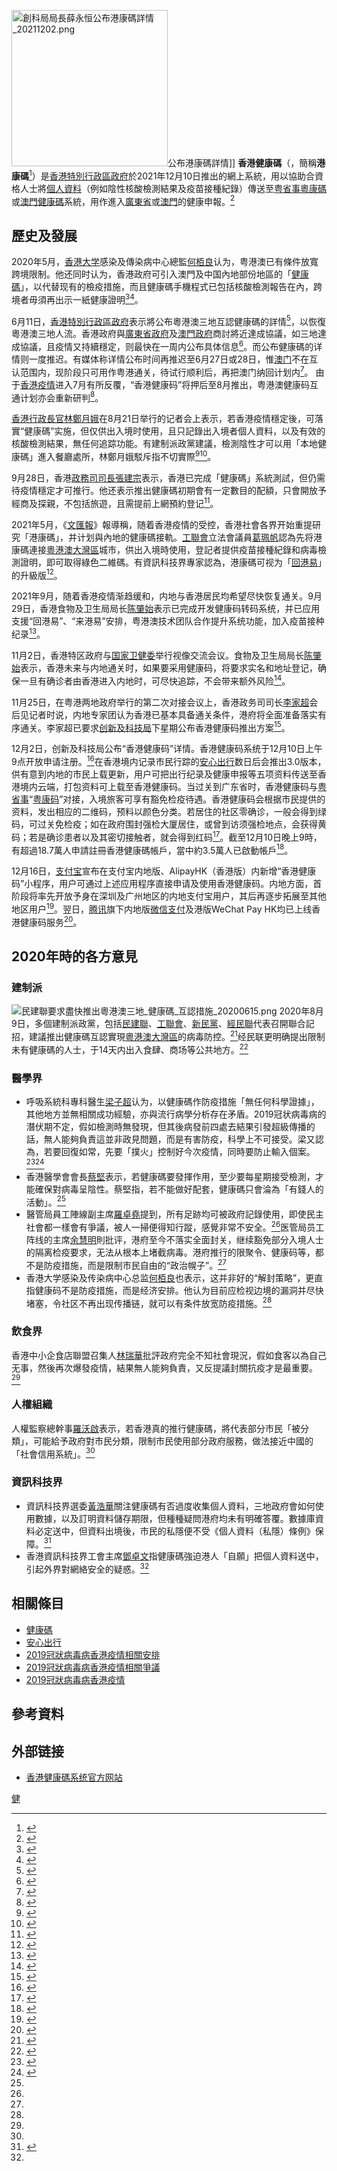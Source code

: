 [[File:創科局局長薛永恒公布港康碼詳情_20211202.png|250px]]公布港康碼詳情]]
'''香港健康碼'''（{{lang-en|'''Hong Kong Health Code'''}}，簡稱'''港康碼'''<ref>{{Cite news | url=https://topick.hket.com/article/2723061/%E3%80%90%E6%96%B0%E5%86%A0%E8%82%BA%E7%82%8E%E3%80%91%E4%BD%95%E6%A0%A2%E8%89%AF%EF%BC%9A%E6%9C%AC%E5%9C%B0%E8%A8%AD%E3%80%8C%E6%B8%AF%E5%BA%B7%E7%A2%BC%E3%80%8D%E9%9D%9E%E8%A7%A3%E5%B0%81%E8%89%AF%E7%AD%96%E3%80%80%E6%86%82%E7%94%A2%E7%94%9F%E8%B2%A7%E5%AF%8C%E4%B8%8D%E5%85%AC%E6%83%85%E6%B3%81 | title=【新冠肺炎】何栢良：本地設「港康碼」非解封良策　憂產生貧富不公情況 | date=2020-08-13 | work=香港經濟日報 | accessdate=2020-08-14 | archive-date=2021-02-17 | archive-url=https://web.archive.org/web/20210217045620/https://topick.hket.com/article/2723061/%E3%80%90%E6%96%B0%E5%86%A0%E8%82%BA%E7%82%8E%E3%80%91%E4%BD%95%E6%A0%A2%E8%89%AF%EF%BC%9A%E6%9C%AC%E5%9C%B0%E8%A8%AD%E3%80%8C%E6%B8%AF%E5%BA%B7%E7%A2%BC%E3%80%8D%E9%9D%9E%E8%A7%A3%E5%B0%81%E8%89%AF%E7%AD%96%E3%80%80%E6%86%82%E7%94%A2%E7%94%9F%E8%B2%A7%E5%AF%8C%E4%B8%8D%E5%85%AC%E6%83%85%E6%B3%81 | dead-url=no }}</ref>）是[[香港特別行政區政府|香港特別行政區政府]]於2021年12月10日推出的網上系統，用以協助合資格人士將[[個人資料|個人資料]]（例如陰性核酸檢測結果及疫苗接種紀錄）傳送至[[粤省事|粤省事]][[粵康碼|粵康碼]]或[[澳門健康碼|澳門健康碼]]系統，用作進入[[廣東省|廣東省]]或[[澳門|澳門]]的健康申報。<ref>{{cite news|title=香港健康碼|url=https://www.ehc.gov.hk/portal/index.jsp?lang=zh-hk}}</ref>

==歷史及發展==
2020年5月，[[香港大学|香港大学]]感染及傳染病中心總監[[何栢良|何栢良]]认为，粤港澳已有條件放寬跨境限制。他还同时认为，香港政府可引入澳門及中国內地部份地區的「[[健康碼|健康碼]]」，以代替现有的檢疫措施，而且健康碼手機程式已包括核酸檢測報告在內，跨境者毋須再出示一紙健康證明<ref>{{cite news|author1=李恩慈|title=新冠肺炎｜何栢良：三地有望放寬跨境 倡互認檢測結果時效訂7天|url=https://www.hk01.com/%E7%A4%BE%E6%9C%83%E6%96%B0%E8%81%9E/472109/%E6%96%B0%E5%86%A0%E8%82%BA%E7%82%8E-%E4%BD%95%E6%A0%A2%E8%89%AF-%E4%B8%89%E5%9C%B0%E6%9C%89%E6%9C%9B%E6%94%BE%E5%AF%AC%E8%B7%A8%E5%A2%83-%E5%80%A1%E4%BA%92%E8%AA%8D%E6%AA%A2%E6%B8%AC%E7%B5%90%E6%9E%9C%E6%99%82%E6%95%88%E8%A8%827%E5%A4%A9|accessdate=2020-05-13|work=香港01|date=2020-05-12|language=zh-HK|archive-date=2021-06-23|archive-url=https://web.archive.org/web/20210623131245/https://www.hk01.com/%E7%A4%BE%E6%9C%83%E6%96%B0%E8%81%9E/472109/%E6%96%B0%E5%86%A0%E8%82%BA%E7%82%8E-%E4%BD%95%E6%A0%A2%E8%89%AF-%E4%B8%89%E5%9C%B0%E6%9C%89%E6%9C%9B%E6%94%BE%E5%AF%AC%E8%B7%A8%E5%A2%83-%E5%80%A1%E4%BA%92%E8%AA%8D%E6%AA%A2%E6%B8%AC%E7%B5%90%E6%9E%9C%E6%99%82%E6%95%88%E8%A8%827%E5%A4%A9|dead-url=no}}</ref><ref>{{cite news|title=粵港澳正磋商特定者出入境豁免強制　何栢良：可用健康碼代替檢疫措施|url=https://news.mingpao.com/ins/%E6%B8%AF%E8%81%9E/article/20200511/s00001/1589168883282/%E7%B2%B5%E6%B8%AF%E6%BE%B3%E6%AD%A3%E7%A3%8B%E5%95%86%E7%89%B9%E5%AE%9A%E8%80%85%E5%87%BA%E5%85%A5%E5%A2%83%E8%B1%81%E5%85%8D%E5%BC%B7%E5%88%B6-%E4%BD%95%E6%A0%A2%E8%89%AF-%E5%8F%AF%E7%94%A8%E5%81%A5%E5%BA%B7%E7%A2%BC%E4%BB%A3%E6%9B%BF%E6%AA%A2%E7%96%AB%E6%8E%AA%E6%96%BD|accessdate=2020-05-13|work=明报|date=2020-05-13|archive-date=2021-06-23|archive-url=https://web.archive.org/web/20210623131303/https://news.mingpao.com/ins/%E6%B8%AF%E8%81%9E/article/20200511/s00001/1589168883282/%E7%B2%B5%E6%B8%AF%E6%BE%B3%E6%AD%A3%E7%A3%8B%E5%95%86%E7%89%B9%E5%AE%9A%E8%80%85%E5%87%BA%E5%85%A5%E5%A2%83%E8%B1%81%E5%85%8D%E5%BC%B7%E5%88%B6-%E4%BD%95%E6%A0%A2%E8%89%AF-%E5%8F%AF%E7%94%A8%E5%81%A5%E5%BA%B7%E7%A2%BC%E4%BB%A3%E6%9B%BF%E6%AA%A2%E7%96%AB%E6%8E%AA%E6%96%BD|dead-url=no}}</ref>。

6月11日，[[香港特別行政區政府|香港特別行政區政府]]表示將公布粵港澳三地互認健康碼的詳情<ref>{{cite news|author1=|title=消息：粵港澳互認健康碼制度將公布　設配額及有效期|url=https://news.rthk.hk/rthk/ch/component/k2/1531416-20200611.htm|accessdate=2020-06-11|work=香港电台|date=2020-06-11|language=zh-HK|archive-date=2020-06-11|archive-url=https://web.archive.org/web/20200611151701/https://news.rthk.hk/rthk/ch/component/k2/1531416-20200611.htm|dead-url=no}}</ref>，以恢復粵港澳三地人流。香港政府與[[廣東省人民政府|廣東省政府]]及[[澳門特別行政區政府|澳門政府]]商討將近達成協議，如三地達成協議，且疫情又持續穩定，则最快在一周内公布具体信息<ref>{{cite news|author1=|title=粵港澳互認健康碼協議 最快周內公布|url=https://news.mingpao.com/pns/%E6%B8%AF%E8%81%9E/article/20200610/s00002/1591728055496/%E7%B2%B5%E6%B8%AF%E6%BE%B3%E4%BA%92%E8%AA%8D%E5%81%A5%E5%BA%B7%E7%A2%BC%E5%8D%94%E8%AD%B0-%E6%9C%80%E5%BF%AB%E5%91%A8%E5%85%A7%E5%85%AC%E5%B8%83|accessdate=2020-06-11|work=明报|date=2020-06-11|language=zh-HK|archive-date=2020-06-10|archive-url=https://web.archive.org/web/20200610194032/https://news.mingpao.com/pns/%e6%b8%af%e8%81%9e/article/20200610/s00002/1591728055496/%e7%b2%b5%e6%b8%af%e6%be%b3%e4%ba%92%e8%aa%8d%e5%81%a5%e5%ba%b7%e7%a2%bc%e5%8d%94%e8%ad%b0-%e6%9c%80%e5%bf%ab%e5%91%a8%e5%85%a7%e5%85%ac%e5%b8%83|dead-url=no}}</ref>。而公布健康碼的详情则一度推迟。有媒体称详情公布时间再推迟至6月27日或28日，惟[[澳门|澳门]]不在互认范围内，现阶段只可用作粤港通关，待试行顺利后，再把澳门纳回计划内<ref>{{cite news |author1=张泳 |author2=伍轩沛 |title=香港健康码最快本周末出台 首阶段粤港互通 |url=http://www.takungpao.com/news/232109/2020/0623/465873.html |accessdate=2020-06-23 |work=大公报 |date=2020-06-23 |archive-date=2020-06-24 |archive-url=https://web.archive.org/web/20200624124133/http://www.takungpao.com/news/232109/2020/0623/465873.html |dead-url=no }}</ref>。
由于[[2019冠狀病毒病香港疫情|香港疫情]]进入7月有所反覆，“香港健康码”将押后至8月推出，粤港澳健康码互通计划亦会重新研判<ref>{{cite news |title=健康码料延至八月推出 |url=http://www.takungpao.com/news/232109/2020/0709/472539.html |accessdate=2020-07-13 |work=大公报 |date=2020-07-09 |archive-date=2020-07-15 |archive-url=https://web.archive.org/web/20200715143233/http://www.takungpao.com/news/232109/2020/0709/472539.html |dead-url=no }}</ref>。

[[香港特別行政區行政長官|香港行政長官]][[林鄭月娥|林鄭月娥]]在8月21日举行的记者会上表示，若香港疫情穩定後，可落實“健康碼”实施，但仅供出入境时使用，且只記錄出入境者個人資料，以及有效的核酸檢測結果，無任何追踪功能。有建制派政黨建議，檢測陰性才可以用「本地健康碼」進入餐廳處所，林鄭月娥駁斥指不切實際<ref>{{cite news |title=全民檢測｜9月1日開展 已採購疫苗 本地健康碼進入餐廳不切實際 |url=https://www.hk01.com/%E7%A4%BE%E6%9C%83%E6%96%B0%E8%81%9E/513677/%E5%85%A8%E6%B0%91%E6%AA%A2%E6%B8%AC-9%E6%9C%881%E6%97%A5%E9%96%8B%E5%B1%95-%E5%B7%B2%E6%8E%A1%E8%B3%BC%E7%96%AB%E8%8B%97-%E6%9C%AC%E5%9C%B0%E5%81%A5%E5%BA%B7%E7%A2%BC%E9%80%B2%E5%85%A5%E9%A4%90%E5%BB%B3%E4%B8%8D%E5%88%87%E5%AF%A6%E9%9A%9B |accessdate=2020-08-21 |work=香港01 |date=2020-08-21 |language=zh-HK}}</ref><ref>{{cite news |title=【限聚令延長】林鄭：9月1推全民檢測 參與者須先網上預約（不斷更新） |url=https://inews.hket.com/article/2730819/%E3%80%90%E9%99%90%E8%81%9A%E4%BB%A4%E5%BB%B6%E9%95%B7%E3%80%91%E6%9E%97%E9%84%AD%EF%BC%9A9%E6%9C%881%E6%8E%A8%E5%85%A8%E6%B0%91%E6%AA%A2%E6%B8%AC%20%20%E5%8F%83%E8%88%87%E8%80%85%E9%A0%88%E5%85%88%E7%B6%B2%E4%B8%8A%E9%A0%90%E7%B4%84%EF%BC%88%E4%B8%8D%E6%96%B7%E6%9B%B4%E6%96%B0%EF%BC%89 |accessdate=2020-08-21 |work=香港經濟日報 |date=2020-08-21}}</ref>。

9月28日，香港[[政務司司長|政務司司長]][[張建宗|張建宗]]表示，香港已完成「健康碼」系統測試，但仍需待疫情穩定才可推行。他还表示推出健康碼初期會有一定數目的配額，只會開放予經商及探親，不包括旅遊，且需提前上網預約登记<ref>{{cite news |title=健康碼系統測試完成 十一前通關機會不大 |url=https://news.mingpao.com/pns/%E8%A6%81%E8%81%9E/article/20200929/s00001/1601316502645/%E5%81%A5%E5%BA%B7%E7%A2%BC%E7%B3%BB%E7%B5%B1%E6%B8%AC%E8%A9%A6%E5%AE%8C%E6%88%90-%E5%8D%81%E4%B8%80%E5%89%8D%E9%80%9A%E9%97%9C%E6%A9%9F%E6%9C%83%E4%B8%8D%E5%A4%A7 |accessdate=2020-09-30 |work=明報 |date=2020-09-29 |archive-date=2020-10-27 |archive-url=https://web.archive.org/web/20201027220854/https://news.mingpao.com/pns/%E8%A6%81%E8%81%9E/article/20200929/s00001/1601316502645/%E5%81%A5%E5%BA%B7%E7%A2%BC%E7%B3%BB%E7%B5%B1%E6%B8%AC%E8%A9%A6%E5%AE%8C%E6%88%90-%E5%8D%81%E4%B8%80%E5%89%8D%E9%80%9A%E9%97%9C%E6%A9%9F%E6%9C%83%E4%B8%8D%E5%A4%A7 |dead-url=no }}</ref>。

2021年5月，《[[文汇报_(香港)|文匯報]]》報導稱，随着香港疫情的受控，香港社會各界开始重提研究「港康碼」，并计划與內地的健康碼接軌。[[工聯會|工聯會]]立法會議員[[葛珮帆|葛珮帆]]認為先将港康碼連接[[粵港澳大灣區|粵港澳大灣區]]城市，供出入境時使用，登記者提供疫苗接種紀錄和病毒檢測證明，即可取得綠色二維碼。有資訊科技界專家認為，港康碼可视为「[[回港易|回港易]]」的升級版<ref>{{cite news |author1=馮錫雄 |title=議員倡推「港康碼」　為通關做好準備 |url=https://www.wenweipo.com/a/202105/23/AP60a9a9ade4b0a46dabeb1ed1.html |accessdate=2021-05-25 |work=香港文汇网 |date=2021-05-25 |archive-date=2021-05-25 |archive-url=https://web.archive.org/web/20210525150231/https://www.wenweipo.com/a/202105/23/AP60a9a9ade4b0a46dabeb1ed1.html |dead-url=no }}</ref>。

2021年9月，随着香港疫情渐趋缓和，内地与香港居民均希望尽快恢复通关。9月29日，香港食物及卫生局局长[[陈肇始|陈肇始]]表示已完成开发健康码转码系统，并已应用支援“回港易”、“来港易”安排，粤港澳技术团队合作提升系统功能，加入疫苗接种纪录<ref>{{cite news |author1=伍轩沛 |title=香港健康码准备就绪 离对接粤港通关不远了 |url=http://www.takungpao.com/news/232109/2021/0930/637960.html |accessdate=2021-09-30 |work=大公报 |date=2021-09-30}}</ref>。

11月2日，香港特区政府与[[国家卫健委|国家卫健委]]举行视像交流会议。食物及卫生局局长[[陈肇始|陈肇始]]表示，香港未来与内地通关时，如果要采用健康码，将要求实名和地址登记，确保一旦有确诊者由香港进入内地时，可尽快追踪，不会带来额外风险<ref>{{cite news |title=陆港未来通关时 健康码须实名登记|url=https://www.zaobao.com.sg/realtime/china/story20211107-1211048|work=联合早报 |accessdate=2021-11-07 |date=2021-11-07 }}</ref>。

11月25日，在粤港两地政府举行的第二次对接会议上，香港政务司司长[[李家超|李家超]]会后见记者时说，内地专家团认为香港已基本具备通关条件，港府将全面准备落实有序通关。李家超已要求[[创新及科技局|创新及科技局]]下星期公布香港健康码推出方案<ref>{{cite news |title=李家超：大陆专家认为香港基本具备通关条件 |url=https://www.zaobao.com.sg/realtime/china/story20211125-1217076 |accessdate=2021-11-26 |work=联合早报 |date=2021-11-25}}</ref>。

12月2日，创新及科技局公布“香港健康码”详情。香港健康码系统于12月10日上午9点开放申请注册。<ref>{{cite news |title=港健康码系统将于10日开放注册，港康码分红黄绿三色 |url=https://finance.sina.com.cn/tech/2021-12-02/doc-ikyamrmy6435786.shtml}}</ref>在香港境内记录市民行踪的[[安心出行|安心出行]]数日后会推出3.0版本，供有意到内地的市民上载更新，用户可把出行纪录及健康申报等五项资料传送至香港境内云端，打包资料可上载至香港健康码。当过关到广东省时，香港健康码与[[粤省事|粤省事]]“[[粤康码|粤康码]]”对接，入境旅客可享有豁免检疫待遇。香港健康码会根据市民提供的资料，发出相应的二维码，预料以颜色分类。若居住的社区零确诊，一般会得到绿码，可过关免检疫；如在政府围封强检大厦居住，或曾到访须强检地点，会获得黄码；若是确诊患者以及其密切接触者，就会得到红码<ref>{{cite news |author1=张小山 |title=特区政府今日将公布“香港健康码” |url=http://www.takungpao.com/news/232109/2021/1202/661243.html |accessdate=2021-12-02 |work=大公报 |date=2021-12-02}}</ref>。截至12月10日晚上9時，有超過18.7萬人申請註冊香港健康碼帳戶，當中約3.5萬人已啟動帳戶<ref>{{cite news |title=港康碼錄18.7萬人登記 過關須上載接種紀錄 暫公商務優先 |url=https://hk.on.cc/hk/bkn/cnt/news/20211210/bkn-20211210084126669-1210_00822_001.html |accessdate=2021-12-11 |work=東網 |date=2021-12-10 |language=zh-hk}}</ref>。

12月16日，[[支付宝|支付宝]]宣布在支付宝内地版、AlipayHK（香港版）内新增“香港健康码”小程序，用户可通过上述应用程序直接申请及使用香港健康码。内地方面，首阶段将率先开放予身在深圳及广州地区的内地支付宝用户，其后再逐步拓展至其他地区用户<ref>{{cite news |title=港人今日起可通过支付宝等开通“香港健康码” |url=http://www.takungpao.com/news/232109/2021/1216/666767.html |accessdate=2021-12-16 |work=大公文汇全媒体 |date=2021-12-16}}</ref>。翌日，[[腾讯|腾讯]]旗下内地版[[微信支付|微信支付]]及港版WeChat Pay HK均已上线香港健康码服务<ref>{{cite news |title=微信支付上线“港康码”服务，用户可申领“香港健康码” |url=https://finance.sina.com.cn/jjxw/2021-12-17/doc-ikyakumx4816344.shtml |accessdate=2021-12-17 |work=界面新闻 |date=2021-12-17}}</ref>。

==2020年時的各方意見==
===建制派===
[[File:民建聯要求盡快推出粵港澳三地_健康碼_互認措施_20200615.png|thumb]]
2020年8月9日，多個建制派政黨，包括[[民主建港協進聯盟|民建聯]]、[[香港工會聯合會|工聯會]]、[[新民黨_(香港)|新民黨]]、[[香港經濟民生聯盟|經民聯]]代表召開聯合記招，建議推出健康碼互認實現[[粵港澳大灣區|粵港澳大灣區]]的病毒防控。<ref name="Mingpao-20200809">{{cite web |title=建制團體聯合聲明　促推健康碼恢復中港經貿活動 (23:23) |url=https://news.mingpao.com/ins/%E6%B8%AF%E8%81%9E/article/20200809/s00001/1596962974986/%E5%BB%BA%E5%88%B6%E5%9C%98%E9%AB%94%E8%81%AF%E5%90%88%E8%81%B2%E6%98%8E-%E4%BF%83%E6%8E%A8%E5%81%A5%E5%BA%B7%E7%A2%BC%E6%81%A2%E5%BE%A9%E4%B8%AD%E6%B8%AF%E7%B6%93%E8%B2%BF%E6%B4%BB%E5%8B%95 |accessdate=2020-08-14 |archive-date=2020-09-01 |archive-url=https://web.archive.org/web/20200901081800/https://news.mingpao.com/ins/%e6%b8%af%e8%81%9e/article/20200809/s00001/1596962974986/%e5%bb%ba%e5%88%b6%e5%9c%98%e9%ab%94%e8%81%af%e5%90%88%e8%81%b2%e6%98%8e-%e4%bf%83%e6%8e%a8%e5%81%a5%e5%ba%b7%e7%a2%bc%e6%81%a2%e5%be%a9%e4%b8%ad%e6%b8%af%e7%b6%93%e8%b2%bf%e6%b4%bb%e5%8b%95 |dead-url=no }}</ref>经民联更明确提出限制未有健康碼的人士，于14天内出入食肆、商场等公共地方。<ref name="RFA-20200813">{{cite web |title=香港全民检测成“港版健康码”？ 港人质疑变相全民监控 |url=https://www.rfa.org/mandarin/yataibaodao/gangtai/al-08132020074207.html |accessdate=2020-08-14 |archive-date=2020-09-13 |archive-url=https://web.archive.org/web/20200913033515/https://www.rfa.org/mandarin/yataibaodao/gangtai/al-08132020074207.html |dead-url=no }}</ref>

===醫學界===
*呼吸系統科專科醫生[[梁子超_(香港)|梁子超]]认为，以健康碼作防疫措施「無任何科學證據」，其他地方並無相關成功經驗，亦與流行病學分析存在矛盾。2019冠状病毒病的潛伏期不定，假如檢測時無發現，但其後病發前四處去結果引發超級傳播的話，無人能夠負責這並非政見問題，而是有害防疫，科學上不可接受。梁又認為，若要回復如常，先要「撲火」控制好今次疫情，同時要防止輸入個案。<ref name="TheStandNews-20200813">{{cite web |title=【特稿】建制派推「香港健康碼」　專家憂引發傳播　人權監察：如中國「社會信用系統」 |url=https://www.thestandnews.com/politics/%E7%89%B9%E7%A8%BF-%E5%BB%BA%E5%88%B6%E6%B4%BE%E6%8E%A8-%E9%A6%99%E6%B8%AF%E5%81%A5%E5%BA%B7%E7%A2%BC-%E5%B0%88%E5%AE%B6%E6%86%82%E5%BC%95%E7%99%BC%E5%82%B3%E6%92%AD-%E4%BA%BA%E6%AC%8A%E7%9B%A3%E5%AF%9F-%E5%A6%82%E4%B8%AD%E5%9C%8B-%E7%A4%BE%E6%9C%83%E4%BF%A1%E7%94%A8%E7%B3%BB%E7%B5%B1/?fbclid=IwAR26VK_6-t6D3p3YbhxRVLQK06ZJCQ61u4vBam4x2LTZUxg0DnTN1s6OSag |accessdate=2020-08-14 |archive-date=2020-09-13 |archive-url=https://web.archive.org/web/20200913083620/https://www.thestandnews.com/politics/%E7%89%B9%E7%A8%BF-%E5%BB%BA%E5%88%B6%E6%B4%BE%E6%8E%A8-%E9%A6%99%E6%B8%AF%E5%81%A5%E5%BA%B7%E7%A2%BC-%E5%B0%88%E5%AE%B6%E6%86%82%E5%BC%95%E7%99%BC%E5%82%B3%E6%92%AD-%E4%BA%BA%E6%AC%8A%E7%9B%A3%E5%AF%9F-%E5%A6%82%E4%B8%AD%E5%9C%8B-%E7%A4%BE%E6%9C%83%E4%BF%A1%E7%94%A8%E7%B3%BB%E7%B5%B1/?fbclid=IwAR26VK_6-t6D3p3YbhxRVLQK06ZJCQ61u4vBam4x2LTZUxg0DnTN1s6OSag |dead-url=no }}</ref><ref name="RTHK-20200813">{{cite web |title=梁子超：以「健康碼」方式為社交活動篩檢　憂引致傳播 |url=https://news.rthk.hk/rthk/ch/component/k2/1543458-20200813.htm |accessdate=2020-08-14 |archive-date=2020-09-13 |archive-url=https://web.archive.org/web/20200913024703/https://news.rthk.hk/rthk/ch/component/k2/1543458-20200813.htm |dead-url=no }}</ref>
*香港醫學會會長[[蔡堅|蔡堅]]表示，若健康碼要發揮作用，至少要每星期接受檢測，才能確保對病毒呈陰性。蔡堅指，若不能做好配套，健康碼只會淪為「有錢人的活動」。<ref name="TheStandNews-20200813"/>
*醫管局員工陣線副主席[[羅卓堯|羅卓堯]]提到，所有足跡均可被政府記錄使用，即使民主社會都一樣會有爭議，被人一掃便得知行蹤，感覺非常不安全。<ref name="TheStandNews-20200813"/>医管局员工阵线的主席[[余慧明|余慧明]]則批评，港府至今不落实全面封关，继续豁免部分入境人士的隔离检疫要求，无法从根本上堵截病毒。港府推行的限聚令、健康码等，都不是防疫措施，而是限制市民自由的“政治幌子”。<ref name="RFA-20200813"/>
*香港大学感染及传染病中心总监[[何栢良|何栢良]]也表示，这并非好的“解封策略”，更直指健康码不是防疫措施，而是经济安排。他认为目前应检视边境的漏洞并尽快堵塞，令社区不再出现传播链，就可以有条件放宽防疫措施。<ref name="RFA-20200813"/>

===飲食界===
香港中小企食店聯盟召集人[[林瑞華|林瑞華]]批評政府完全不知社會現況，假如食客以為自己无事，然後再次爆發疫情，結果無人能夠負責，又反提議封關抗疫才是最重要。<ref name="TheStandNews-20200813"/>
===人權組織===
人權監察總幹事[[羅沃啟|羅沃啟]]表示，若香港真的推行健康碼，將代表部分市民「被分類」，可能給予政府對市民分類，限制市民使用部分政府服務，做法接近中國的「社會信用系統」。<ref name="TheStandNews-20200813"/>
===資訊科技界===
*資訊科技界選委[[黃浩華_(1987年)|黃浩華]]關注健康碼有否過度收集個人資料，三地政府會如何使用數據，以及訂明資料儲存期限，但種種疑問港府均未有明確答覆。數據庫資料必定送中，但資料出境後，市民的私隱便不受《個人資料（私隱）條例》保障。<ref name="AppleDaily-20200814">{{cite web |title=【全民檢測】「健康碼」數據庫必定送中 IT界憂不受私隱條例保障 |url=https://hk.appledaily.com/local/20200814/2BQXZTAZWREAFEMQZ7MH64CZHI/ |accessdate=2020-08-15 |archive-date=2020-08-14 |archive-url=https://web.archive.org/web/20200814153934/https://hk.appledaily.com/local/20200814/2BQXZTAZWREAFEMQZ7MH64CZHI/ |dead-url=no }}</ref>
*香港資訊科技界工會主席[[鄧卓文|鄧卓文]]指健康碼強迫港人「自願」把個人資料送中，引起外界對網絡安全的疑惑。<ref name="AppleDaily-20200814"/>

== 相關條目 ==
*[[健康碼|健康碼]]
*[[安心出行|安心出行]]
*[[2019冠狀病毒病香港疫情相關安排|2019冠狀病毒病香港疫情相關安排]]
*[[2019冠狀病毒病香港疫情相關爭議|2019冠狀病毒病香港疫情相關爭議]]
*[[2019冠狀病毒病香港疫情|2019冠狀病毒病香港疫情]]

==參考資料==
{{Wikinews|港府：港康碼完全符合私隱要求 市民仍有憂}}
{{Reflist|30em}}
==外部链接==
*[https://www.healthcode.gov.hk/ 香港健康碼系统官方网站]

{{2019冠状病毒病香港疫情}}
[[Category:2019冠狀病毒病香港疫情|健]]
